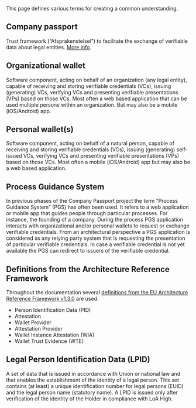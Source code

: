 
<Title size="large" variant="primary">
  Glossary
</Title>

This page defines various terms for creating a common understanding.

## Company passport

Trust framework (“Afsprakenstelsel”) to facilitate the exchange of verifiable
data about legal entities. [More info](https://dutchblockchaincoalition.org/en/use-cases-2/ondernemingspaspoort-1).

## Organizational wallet

Software component, acting on behalf of an organization (any legal entity),
capable of receiving and storing verifiable credentials (VCs), issuing
(generating) VCs, verifying VCs and presenting verifiable presentations (VPs)
based on those VCs. Most often a web based application that can be used
multiple persons within an organization. But may also be a mobile
(iOS/Android) app.

## Personal wallet(s)

Software component, acting on behalf of a natural person, capable of
receiving and storing verifiable credentials (VCs), issuing (generating) self-
issued VCs, verifying VCs and presenting verifiable presentations (VPs)
based on those VCs. Most often a mobile (iOS/Android) app but may also be
a web based application.

## Process Guidance System

In previous phases of the Company Passport project the term “Process
Guidance System” (PGS) has often been used. It refers to a web application
or mobile app that guides people through particular processes. For instance,
the founding of a company. During the process PGS application interacts with
organizational and/or personal wallets to request or exchange verifiable
credentials. From an architectural perspective a PGS application is
considered as any relying party system that is requesting the presentation of
particular verifiable credentials. In case a verifiable credential is not yet
available the PGS can redirect to issuers of the verifiable credential.

## Definitions from the Architecture Reference Framework

Throughout the documentation several [definitions from the EU Architecture Reference Framework v1.3.0](https://github.com/eu-digital-identity-wallet/eudi-doc-architecture-and-reference-framework/blob/main/docs/arf.md#2-definitions) are used.

- Person Identification Data (PID)
- Attestation
- Wallet Provider
- Attestation Provider
- Wallet Instance Attestation (WIA)
- Wallet Trust Evidence (WTE)

## Legal Person Identification Data (LPID)

A set of data that is issued in accordance with Union or national law and that enables the establishment of the identity of a legal person. This set contains (at least) a unique identification number for legal persons (EUID) and the legal person name (statutory name). A LPID is issued only after verification of the identity of the Holder in compliance with LoA High.
